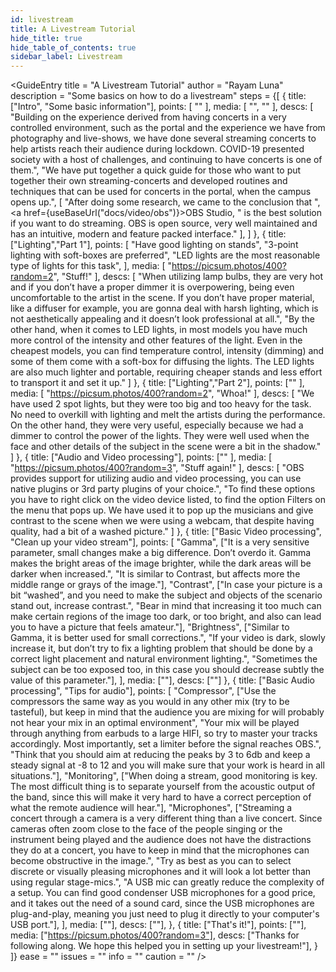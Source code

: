 ```yaml
---
id: livestream
title: A Livestream Tutorial
hide_title: true
hide_table_of_contents: true
sidebar_label: Livestream
---
```


<GuideEntry 
    title = "A Livestream Tutorial" 
    author = "Rayam Luna" 
    description = "Some basics on how to do a livestream"
    steps = {[
        {
            title: ["Intro", "Some basic information"],
            points: [
                ""
            ],
            media: [
                "",
                ""
            ],
            descs: [
                "Building on the experience derived from having concerts in a very controlled environment, such as the portal and the experience we have from photography and live-shows, we have done several streaming concerts to help artists reach their audience during lockdown. COVID-19 presented society with a host of challenges, and continuing to have concerts is one of them.",
                "We have put together a quick guide for those who want to put together their own streaming-concerts and developed routines and techniques that can be used for concerts in the portal, when the campus opens up.",
                [ "After doing some research, we came to the conclusion that ", <a href={useBaseUrl("docs/video/obs")}>OBS Studio</a>, " is the best solution if you want to do streaming. OBS is open source, very well maintained and has an intuitive, modern and feature packed interface." ],
            ]
        },
        {
            title: ["Lighting","Part 1"],
            points: [
                "Have good lighting on stands",
                "3-point lighting with soft-boxes are preferred",
                "LED lights are the most reasonable type of lights for this task",
            ],
            media: [
                "https://picsum.photos/400?random=2",
                "Stuff!"
            ],
            descs: [
                "When utilizing lamp bulbs, they are very hot and if you don’t have a proper dimmer it is overpowering, being even uncomfortable to the artist in the scene. If you don’t have proper material, like a diffuser for example, you are gonna deal with harsh lighting, which is not aesthetically appealing and it doesn’t look professional at all.",
                "By the other hand, when it comes to LED lights, in most models you have much more control of the intensity and other features of the light. Even in the cheapest models, you can find temperature control, intensity (dimming) and some of them come with a soft-box for diffusing the lights. The LED lights are also much lighter and portable, requiring cheaper stands and less effort to transport it and set it up."
            ]
        },
            {
            title: ["Lighting","Part 2"],
            points: [""
            ],
            media: [
                "https://picsum.photos/400?random=2",
                "Whoa!"
            ],
            descs: [
                "We have used 2 spot lights, but they were too big and too heavy for the task. No need to overkill with lighting and melt the artists during the performance. On the other hand, they were very useful, especially because we had a dimmer to control the power of the lights. They were well used when the face and other details of the subject in the scene were a bit in the shadow."
            ]
        },
        {
            title: ["Audio and Video processing"],
            points: [""
            ],
            media: [
                "https://picsum.photos/400?random=3",
                "Stuff again!"
            ],
            descs: [
                "OBS provides support for utilizing audio and video processing, you can use native plugins or 3rd party plugins of your choice.",
                "To find these options you have to right click on the video device listed, to find the option Filters on the menu that pops up. We have used it to pop up the musicians and give contrast to the scene when we were using a webcam, that despite having quality, had a bit of a washed picture."
            ]
        },
        {
            title: ["Basic Video processing", "Clean up your video stream"],
            points: [
                        "Gamma",
                        ["It is a very sensitive parameter, small changes make a big difference. Don’t overdo it. Gamma makes the bright areas of the image brighter, while the dark areas will be darker when increased.",
                        "It is similar to Contrast, but affects more the middle range or grays of the image."],
                    "Contrast", 
                        ["In case your picture is a bit “washed”, and you need to make the subject and objects of the scenario stand out, increase contrast.",
                        "Bear in mind that increasing it too much can make certain regions of the image too dark, or too bright, and also can lead you to have a picture that feels amateur."],
                    "Brightness",
                        ["Similar to Gamma, it is better used for small corrections.",
                        "If your video is dark, slowly increase it, but don’t try to fix a lighting problem that should be done by a correct light placement and natural environment lighting.",
                        "Sometimes the subject can be too exposed too, in this case you should decrease subtly the value of this parameter."],
                    ],
            media: [""],
            descs: [""]
        },
        {
            title: ["Basic Audio processing", "Tips for audio"],
            points: [
                "Compressor",
                    ["Use the compressors the same way as you would in any other mix (try to be tasteful), but keep in mind that the audience you are mixing for will probably not hear your mix in an optimal environment",
                    "Your mix will be played through anything from earbuds to a large HIFI, so try to master your tracks accordingly. Most importantly, set a limiter before the signal reaches OBS.",
                    "Think that you should aim at reducing the peaks by 3 to 6db and keep a steady signal at -8 to 12 and you will make sure that your work is heard in all situations."],
                "Monitoring",
                    ["When doing a stream, good monitoring is key. The most difficult thing is to separate yourself from the acoustic output of the band, since this will make it very hard to have a correct perception of what the remote audience will hear."],
                "Microphones",
                    ["Streaming a concert through a camera is a very different thing than a live concert. Since cameras often zoom close to the face of the people singing or the instrument being played and the audience does not have the distractions they do at a concert, you have to keep in mind that the microphones can become obstructive in the image.",
                    "Try as best as you can to select discrete or visually pleasing microphones and it will look a lot better than using regular stage-mics.",
                    "A USB mic can greatly reduce the complexity of a setup. You can find good condenser USB microphones for a good price, and it takes out the need of a sound card, since the USB microphones are plug-and-play, meaning you just need to plug it directly to your computer's USB port."],
                ],
            media: [""],
            descs: [""],
        },
        {
            title: ["That's it!"],
            points: [""],
            media: ["https://picsum.photos/400?random=3"],
            descs: ["Thanks for following along. We hope this helped you in setting up your livestream!"],
        }
    ]}
    ease = ""
    issues = ""
    info = ""
    caution = ""
/>